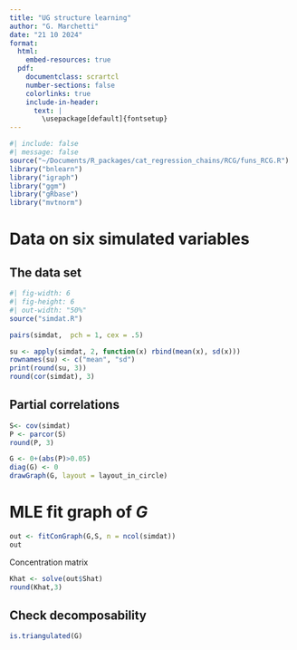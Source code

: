 ```yaml
---
title: "UG structure learning"
author: "G. Marchetti"
date: "21 10 2024"
format: 
  html:
    embed-resources: true
  pdf:
    documentclass: scrartcl
    number-sections: false
    colorlinks: true
    include-in-header: 
      text: | 
        \usepackage[default]{fontsetup} 
---
```


```{=tex}
\DeclareMathAlphabet{\mathcal}{OMS}{cmsy}{m}{n}
\setmathfont{NewCMMath-Regular.otf}
\newcommand{\ci}{\hspace{0.1em}\perp\hspace{-0.95em}\perp\, }
\renewcommand{\b}[1]{\boldsymbol{#1}}
```
```r
#| include: false
#| message: false
source("~/Documents/R_packages/cat_regression_chains/RCG/funs_RCG.R")
library("bnlearn") 
library("igraph")
library("ggm")
library("gRbase")
library("mvtnorm")
```
# Data on six simulated variables 

## The data set
```r
#| fig-width: 6
#| fig-height: 6
#| out-width: "50%"
source("simdat.R")

pairs(simdat,  pch = 1, cex = .5)
```
```r
su <- apply(simdat, 2, function(x) rbind(mean(x), sd(x)))
rownames(su) <- c("mean", "sd")
print(round(su, 3))
round(cor(simdat), 3)
```

## Partial correlations

```r
S<- cov(simdat)
P <- parcor(S)
round(P, 3)
```

```r
G <- 0+(abs(P)>0.05)
diag(G) <- 0
drawGraph(G, layout = layout_in_circle)
```

# MLE fit graph of $G$

```r
out <- fitConGraph(G,S, n = ncol(simdat)) 
out
```

Concentration matrix
```r
Khat <- solve(out$Shat)
round(Khat,3)
```

## Check decomposability

```r
is.triangulated(G)
```